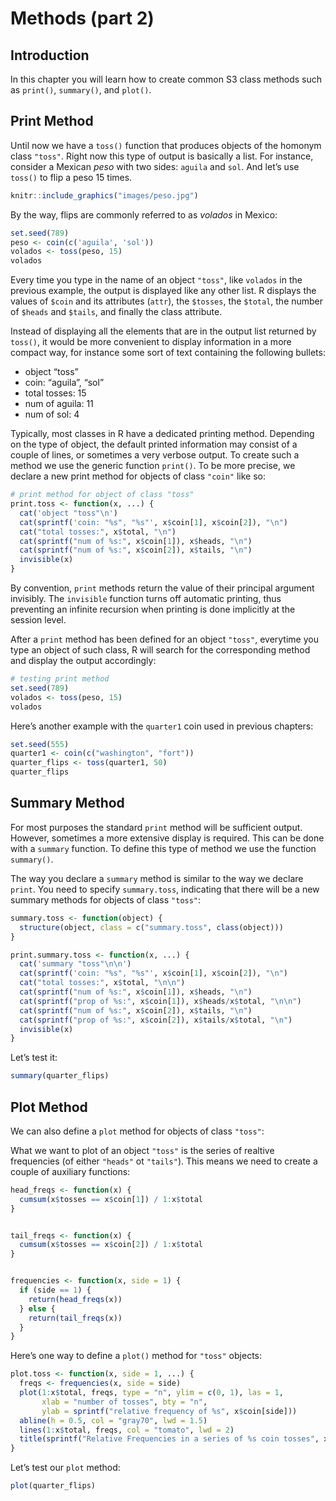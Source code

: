 # Methods (part 2) {#methods2}

## Introduction

In this chapter you will learn how to create common S3 class methods such as `print()`, `summary()`, and `plot()`.


## Print Method

Until now we have a `toss()` function that produces objects of the homonym class `"toss"`. Right now this type of output is basically a list. For instance, consider a Mexican _peso_ with two sides: `aguila` and `sol`. And let's use `toss()` to flip a peso 15 times. 

```r
knitr::include_graphics("images/peso.jpg")
```

By the way, flips are commonly referred to as _volados_ in Mexico:

```r
set.seed(789)
peso <- coin(c('aguila', 'sol'))
volados <- toss(peso, 15)
volados
```

Every time you type in the name of an object `"toss"`, like `volados` in the previous example, the output is displayed like any other list. R displays the values of `$coin` and its attributes (`attr`), the `$tosses`, the `$total`, the number of `$heads` and `$tails`, and finally the class attribute. 

Instead of displaying all the elements that are in the output list returned by `toss()`, it would be more convenient to display information in a more compact way, for instance some sort of text containing the following bullets:

- object "toss"
- coin: "aguila", "sol" 
- total tosses: 15 
- num of aguila: 11 
- num of sol: 4

Typically, most classes in R have a dedicated printing method. Depending on the type of object, the default printed information may consist of a couple of lines, or sometimes a very verbose output. To create such
a method we use the generic function `print()`. To be more precise, we declare a new print method for objects of class `"coin"` like so:

```r
# print method for object of class "toss"
print.toss <- function(x, ...) {
  cat('object "toss"\n')
  cat(sprintf('coin: "%s", "%s"', x$coin[1], x$coin[2]), "\n")
  cat("total tosses:", x$total, "\n")
  cat(sprintf("num of %s:", x$coin[1]), x$heads, "\n")
  cat(sprintf("num of %s:", x$coin[2]), x$tails, "\n")
  invisible(x)
}
```

By convention, `print` methods return the value of their principal argument invisibly. The `invisible` function turns off automatic printing, thus preventing an infinite recursion when printing is done implicitly at the session level.

After a `print` method has been defined for an object `"toss"`, everytime you type an object of such class, R will search for the corresponding method and display the output accordingly:

```r
# testing print method
set.seed(789)
volados <- toss(peso, 15)
volados
```

Here's another example with the `quarter1` coin used in previous chapters:

```r
set.seed(555)
quarter1 <- coin(c("washington", "fort")) 
quarter_flips <- toss(quarter1, 50)
quarter_flips
```


## Summary Method

For most purposes the standard `print` method will be sufficient output. However, sometimes a more extensive display is required. This can be done with a `summary` function. To define this type of method we use the function `summary()`.

The way you declare a `summary` method is similar to the way we declare `print`. You need to specify `summary.toss`, indicating that there will be a new summary methods for objects of class `"toss"`:

```r
summary.toss <- function(object) {
  structure(object, class = c("summary.toss", class(object)))
}

print.summary.toss <- function(x, ...) {
  cat('summary "toss"\n\n')
  cat(sprintf('coin: "%s", "%s"', x$coin[1], x$coin[2]), "\n")
  cat("total tosses:", x$total, "\n\n")
  cat(sprintf("num of %s:", x$coin[1]), x$heads, "\n")
  cat(sprintf("prop of %s:", x$coin[1]), x$heads/x$total, "\n\n")
  cat(sprintf("num of %s:", x$coin[2]), x$tails, "\n")
  cat(sprintf("prop of %s:", x$coin[2]), x$tails/x$total, "\n")
  invisible(x)
}
```

Let's test it:

```r
summary(quarter_flips)
```



## Plot Method

We can also define a `plot` method for objects of class `"toss"`:

What we want to plot of an object `"toss"` is the series of realtive frequencies (of either `"heads"` ot `"tails"`). This means we need to create a couple of auxiliary functions:

```r
head_freqs <- function(x) {
  cumsum(x$tosses == x$coin[1]) / 1:x$total
}


tail_freqs <- function(x) {
  cumsum(x$tosses == x$coin[2]) / 1:x$total
}


frequencies <- function(x, side = 1) {
  if (side == 1) {
    return(head_freqs(x))
  } else {
    return(tail_freqs(x))
  }
}
```

Here's one way to define a `plot()` method for `"toss"` objects:

```r
plot.toss <- function(x, side = 1, ...) {
  freqs <- frequencies(x, side = side)
  plot(1:x$total, freqs, type = "n", ylim = c(0, 1), las = 1,
       xlab = "number of tosses", bty = "n",
       ylab = sprintf("relative frequency of %s", x$coin[side]))
  abline(h = 0.5, col = "gray70", lwd = 1.5)
  lines(1:x$total, freqs, col = "tomato", lwd = 2)
  title(sprintf("Relative Frequencies in a series of %s coin tosses", x$total))
}
```

Let's test our `plot` method:

```r
plot(quarter_flips)
```
